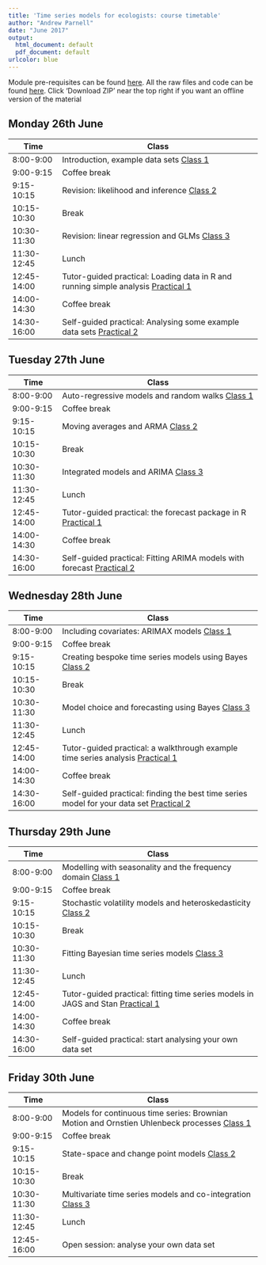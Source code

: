 ```yaml
---
title: 'Time series models for ecologists: course timetable'
author: "Andrew Parnell"
date: "June 2017"
output:
  html_document: default
  pdf_document: default
urlcolor: blue
---
```


Module pre-requisites can be found [here](https://rawgit.com/andrewcparnell/ecots/master/Prerequisites.html). All the raw files and code can be found [here](https://github.com/andrewcparnell/ecots). Click 'Download ZIP' near the top right if you want an offline version of the material

## Monday 26th June

Time  | Class
------------- | ----------------------------------------------------
8:00-9:00 | Introduction, example data sets [Class 1](https://rawgit.com/andrewcparnell/ecots/master/slides/day_1/class_1_intro.pdf)
9:00-9:15 | Coffee break
9:15-10:15 | Revision: likelihood and inference [Class 2](https://rawgit.com/andrewcparnell/ecots/master/slides/day_1/class_2_inference.pdf)
10:15-10:30 | Break 
10:30-11:30 | Revision: linear regression and GLMs [Class 3](https://rawgit.com/andrewcparnell/ecots/master/slides/day_1/class_3_glms.pdf)
11:30-12:45 | Lunch
12:45-14:00 | Tutor-guided practical: Loading data in R and running simple analysis [Practical 1](https://rawgit.com/andrewcparnell/ecots/master/practicals/day_1/prac_1_R.pdf)
14:00-14:30 | Coffee break
14:30-16:00 | Self-guided practical: Analysing some example data sets [Practical 2](https://rawgit.com/andrewcparnell/ecots/master/practicals/day_1/prac_2_example_data.pdf)

## Tuesday 27th June

Time  | Class
------------- | ----------------------------------------------------
8:00-9:00 | Auto-regressive models and random walks [Class 1](https://rawgit.com/andrewcparnell/ecots/master/slides/day_2/class_1_AR.pdf)
9:00-9:15 | Coffee break
9:15-10:15 | Moving averages and ARMA [Class 2](https://rawgit.com/andrewcparnell/ecots/master/slides/day_2/class_2_ARMA.pdf)
10:15-10:30 | Break 
10:30-11:30 | Integrated models and ARIMA [Class 3](https://rawgit.com/andrewcparnell/ecots/master/slides/day_2/class_3_ARIMA.pdf)
11:30-12:45 | Lunch
12:45-14:00 | Tutor-guided practical: the forecast package in R [Practical 1](https://rawgit.com/andrewcparnell/ecots/master/practicals/day_2/prac_1_forecast.pdf)
14:00-14:30 | Coffee break
14:30-16:00 | Self-guided practical: Fitting ARIMA models with forecast [Practical 2](https://rawgit.com/andrewcparnell/ecots/master/practicals/day_2/prac_2_ARIMA.pdf)

## Wednesday 28th June

Time  | Class
------------- | ----------------------------------------------------
8:00-9:00 | Including covariates: ARIMAX models [Class 1](https://rawgit.com/andrewcparnell/ecots/master/slides/day_3/class_1_ARIMAX.pdf)
9:00-9:15 | Coffee break
9:15-10:15 | Creating bespoke time series models using Bayes [Class 2](https://rawgit.com/andrewcparnell/ecots/master/slides/day_3/class_2_Bayes.pdf)
10:15-10:30 | Break 
10:30-11:30 | Model choice and forecasting using Bayes [Class 3](https://rawgit.com/andrewcparnell/ecots/master/slides/day_3/class_3_model_choice.pdf)
11:30-12:45 | Lunch
12:45-14:00 | Tutor-guided practical: a walkthrough example time series analysis [Practical 1](https://rawgit.com/andrewcparnell/ecots/master/practicals/day_3/prac_1_walkthrough.pdf)
14:00-14:30 | Coffee break
14:30-16:00 | Self-guided practical: finding the best time series model for your data set [Practical 2](https://rawgit.com/andrewcparnell/ecots/master/practicals/day_3/prac_2_best_model.pdf)

## Thursday 29th June

Time  | Class
------------- | ----------------------------------------------------
8:00-9:00 | Modelling with seasonality and the frequency domain [Class 1](https://rawgit.com/andrewcparnell/ecots/master/slides/day_4/class_1_seasonality.pdf)
9:00-9:15 | Coffee break
9:15-10:15 | Stochastic volatility models and heteroskedasticity [Class 2](https://rawgit.com/andrewcparnell/ecots/master/slides/day_4/class_2_svm.pdf)
10:15-10:30 | Break 
10:30-11:30 | Fitting Bayesian time series models [Class 3](https://rawgit.com/andrewcparnell/ecots/master/slides/day_4/class_3_Bayes_fit.pdf)
11:30-12:45 | Lunch
12:45-14:00 | Tutor-guided practical: fitting time series models in JAGS and Stan [Practical 1](https://rawgit.com/andrewcparnell/ecots/master/practicals/day_4/prac_1_JAGS.pdf)
14:00-14:30 | Coffee break
14:30-16:00 | Self-guided practical: start analysing your own data set 

## Friday 30th June

Time  | Class
------------- | ----------------------------------------------------
8:00-9:00 | Models for continuous time series: Brownian Motion and Ornstien Uhlenbeck processes [Class 1](https://rawgit.com/andrewcparnell/ecots/master/slides/day_5/class_1_seasonality.pdf)
9:00-9:15 | Coffee break
9:15-10:15 | State-space and change point models [Class 2](https://rawgit.com/andrewcparnell/ecots/master/slides/day_5/class_2_change_point.pdf)
10:15-10:30 | Break 
10:30-11:30 | Multivariate time series models and co-integration [Class 3](https://rawgit.com/andrewcparnell/ecots/master/slides/day_5/class_3_multivariate.pdf)
11:30-12:45 | Lunch
12:45-16:00 | Open session: analyse your own data set 
